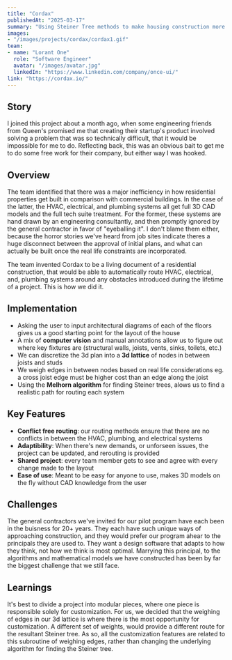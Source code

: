 ```yaml
---
title: "Cordax"
publishedAt: "2025-03-17"
summary: "Using Steiner Tree methods to make housing construction more affordable"
images:
- "/images/projects/cordax/cordax1.gif"
team:
- name: "Lorant One"
  role: "Software Engineer"
  avatar: "/images/avatar.jpg"
  linkedIn: "https://www.linkedin.com/company/once-ui/"
link: "https://cordax.io/"
---
```


## Story
I joined this project about a month ago, when some engineering friends from Queen's promised me that creating their startup's product involved solving a problem that
was so technically difficult, that it would be impossible for me to do. Reflecting back, this was an obvious bait to get me to do some free work for their company, but 
either way I was hooked. 

## Overview
The team identified that there was a major inefficiency in how residential properties get built in comparison with commercial buildings. 
In the case of the latter, the HVAC, electrical, and plumbing systems all get full 3D CAD models and the full tech suite treatment. For the former, these systems are hand drawn
by an engineering consultantly, and then promptly ignored by the general contractor in favor of "eyeballing it". I don't blame them either, because the horror stories we've heard
from job sites indicate theres a huge disconnect between the approval of initial plans, and what can actually be built once the real life constraints are incorporated. 

The team invented Cordax to be a living document of a residential construction, that would be able to automatically route HVAC, electrical, and, plumbing systems around any obstacles introduced during 
the lifetime of a project. This is how we did it.

## Implementation

- Asking the user to input architectural diagrams of each of the floors gives us a good starting point for the layout of the house
- A mix of **computer vision** and manual annotations allow us to figure out where key fixtures are (structural walls, joists, vents, sinks, toilets, etc.)
- We can discretize the 3d plan into a **3d lattice** of nodes in between joists and studs
- We weigh edges in between nodes based on real life considerations eg. a cross joist edge must be higher cost than an edge along the joist
- Using the **Melhorn algorithm** for finding Steiner trees, alows us to find a realistic path for routing each system

## Key Features

- **Conflict free routing**: our routing methods ensure that there are no conflicts in between the HVAC, plumbing, and electrical systems
- **Adaptibility**: When there's new demands, or unforseen issues, the project can be updated, and rerouting is provided
- **Shared project**: every team member gets to see and agree with every change made to the layout
- **Ease of use**: Meant to be easy for anyone to use, makes 3D models on the fly without CAD knowledge from the user

## Challenges

The general contractors we've invited for our pilot program have each been in the buisness for 20+ years. They each have such unique ways of approaching construction, and they would prefer our program ahear to the principals they are used to.
They want a design software that adapts to how they think, not how we think is most optimal. Marrying this principal, to the algorithms and mathematical models we have constructed has been by far the biggest challenge that we still face.

## Learnings

It's best to divide a project into modular pieces, where one piece is responsible solely for customization. For us, we decided that the weighing of edges in our 3d lattice is where there is the most opportunity for customization.
A different set of weights, would provide a different route for the resultant Steiner tree. As so, all the customization features are related to this subroutine of weighing edges, rather than changing the underlying algorithm for finding the Steiner tree.